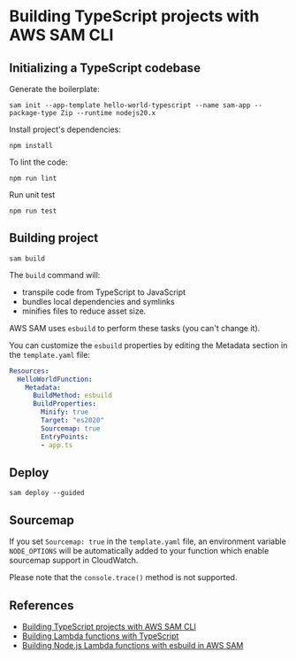 # Building TypeScript projects with AWS SAM CLI

## Initializing a TypeScript codebase

Generate the boilerplate:
```shell
sam init --app-template hello-world-typescript --name sam-app --package-type Zip --runtime nodejs20.x
```

Install project's dependencies:
```shell npm2yarn
npm install
```

To lint the code:
```shell
npm run lint
```

Run unit test
```shell
npm run test
```


## Building project

```shell
sam build
```

The `build` command will:
- transpile code from TypeScript to JavaScript
- bundles local dependencies and symlinks
- minifies files to reduce asset size.

AWS SAM uses `esbuild` to perform these tasks (you can't change it).

You can customize the `esbuild` properties by editing the Metadata section in the `template.yaml` file:
```yml
Resources:
  HelloWorldFunction:
    Metadata:
      BuildMethod: esbuild
      BuildProperties:
        Minify: true
        Target: "es2020"
        Sourcemap: true
        EntryPoints:
        - app.ts
```


## Deploy

```shell
sam deploy --guided
```


## Sourcemap

If you set `Sourcemap: true` in the `template.yaml` file, an environment variable `NODE_OPTIONS` will be automatically added to your function which enable sourcemap support in CloudWatch.

Please note that the `console.trace()` method is not supported.


## References

- [Building TypeScript projects with AWS SAM CLI](https://aws.amazon.com/blogs/compute/building-typescript-projects-with-aws-sam-cli/)
- [Building Lambda functions with TypeScript](https://docs.aws.amazon.com/lambda/latest/dg/lambda-typescript.html)
- [Building Node.js Lambda functions with esbuild in AWS SAM](https://docs.aws.amazon.com/serverless-application-model/latest/developerguide/serverless-sam-cli-using-build-typescript.html)